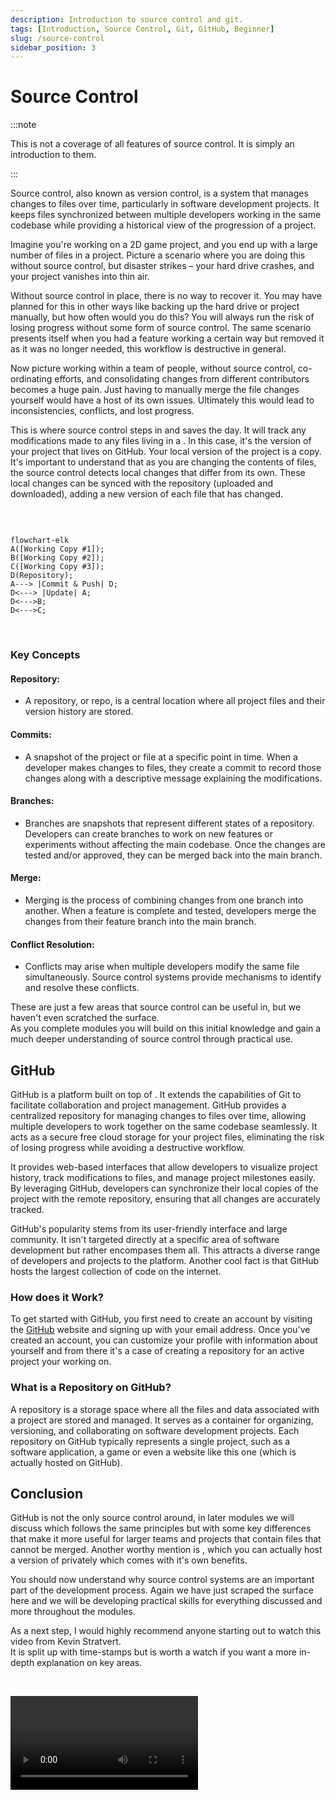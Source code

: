 ```yaml
---
description: Introduction to source control and git.
tags: [Introduction, Source Control, Git, GitHub, Beginner]
slug: /source-control
sidebar_position: 3
---
```



# Source Control

:::note

This is not a coverage of all features of source control. It is simply an introduction to them.

:::

Source control, also known as version control, is a system that manages changes to files over time, particularly in software development projects. It keeps files synchronized between multiple
developers working in the same codebase while providing a historical view of the progression of a project.

Imagine you're working on a 2D game project, and you end up with a large number of files in a project. Picture a scenario where you are doing this without source control,
but disaster strikes – your hard drive crashes, and your project vanishes into thin air.

Without source control in place, there is no way to recover it. You may have planned for this in other ways like backing up the hard drive or project manually,
but how often would you do this? You will always run the risk of losing progress without some form of source control. The same scenario presents itself when
you had a feature working a certain way but removed it as it was no longer needed, this workflow is destructive in general.

Now picture working within a team of people, without source control, co-ordinating efforts, and consolidating changes from different contributors becomes
a huge pain. Just having to manually merge the file changes yourself would have a host of its own issues. Ultimately this would lead to inconsistencies, conflicts, and lost progress.

This is where source control steps in and saves the day. It will track any modifications made to any files living in a <TextTooltip text="Repository"/>.
In this case, it's the version of your project that lives on GitHub. Your local version of the project is a copy.
It's important to understand that as you are changing the contents of files, the source control detects local changes that differ from its own.
These local changes can be synced with the repository (uploaded and downloaded), adding a new version of each file that has changed.

&nbsp;

```mermaid

flowchart-elk
A([Working Copy #1]);
B([Working Copy #2]);
C([Working Copy #3]);
D(Repository);
A---> |Commit & Push| D;
D<---> |Update| A;
D<--->B;
D<--->C;

```

&nbsp;

### Key Concepts

#### Repository:
- A repository, or repo, is a central location where all project files and their version history are stored.

#### Commits:
- A snapshot of the project or file at a specific point in time. When a developer makes changes to files, they create a commit to record those changes along with a descriptive message explaining the modifications.

#### Branches:
- Branches are snapshots that represent different states of a repository. Developers can create branches to work on new features or experiments without affecting the main codebase. Once the changes are tested and/or approved,
they can be merged back into the main branch.

#### Merge:
- Merging is the process of combining changes from one branch into another. When a feature is complete and tested, developers merge the changes from their feature branch into the main branch.

#### Conflict Resolution:
- Conflicts may arise when multiple developers modify the same file simultaneously. Source control systems provide mechanisms to identify and resolve these conflicts.

These are just a few areas that source control can be useful in, but we haven't even scratched the surface.\
As you complete modules you will build on this initial knowledge and gain a much deeper understanding of source control through practical use.

## GitHub

GitHub is a platform built on top of <TextTooltip text="Git"/>. It extends the capabilities of Git to facilitate collaboration and project management.
GitHub provides a centralized repository for managing changes to files over time, allowing multiple developers to work together on the same codebase seamlessly.
It acts as a secure free cloud storage for your project files, eliminating the risk of losing progress while avoiding a destructive workflow.

It provides web-based interfaces that allow developers to visualize project history, track modifications to files, and manage project milestones easily.
By leveraging GitHub, developers can synchronize their local copies of the project with the remote repository,
ensuring that all changes are accurately tracked.

GitHub's popularity stems from its user-friendly interface and large community. It isn't targeted directly at a specific area of software development but rather encompases them all.
This attracts a diverse range of developers and projects to the platform. Another cool fact is that GitHub hosts the largest collection of <TextTooltip text="open-source"/> code on the internet.

### How does it Work?

To get started with GitHub, you first need to create an account by visiting the [GitHub](https://github.com/) website and signing up with your email address.
Once you've created an account, you can customize your profile with information about yourself and from there it's a case of creating a repository for an active project your working on.

### What is a Repository on GitHub?

A repository is a storage space where all the files and data associated with a project are stored and managed. It serves as a container for organizing, versioning, and
collaborating on software development projects. Each repository on GitHub typically represents a single project, such as a software application,
a game or even a website like this one (which is actually hosted on GitHub).

## Conclusion

GitHub is not the only source control around, in later modules we will discuss <TextTooltip text="Perforce"/> which follows the same principles but with some key differences that make it more useful for
larger teams and projects that contain files that cannot be merged. Another worthy mention is <TextTooltip text="GitLab"/>, which you can actually host a version of privately which comes with it's
own benefits.

You should now understand why source control systems are an important part of the development process.
Again we have just scraped the surface here and we will be developing practical skills for everything discussed and more throughout the modules.

As a next step, I would highly recommend anyone starting out to watch this video from Kevin Stratvert.\
It is split up with time-stamps but is worth a watch if you want a more in-depth explanation on key areas.

<p>&nbsp;</p>
<Video link="https://www.youtube.com/embed/tRZGeaHPoaw"/>
<p>&nbsp;</p>
